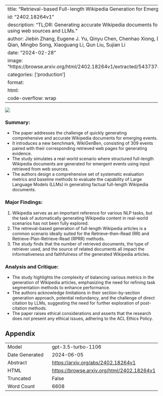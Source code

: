 
---
title: "Retrieval-based Full-length Wikipedia Generation for Emergent Events"
id: "2402.18264v1"
description: "TL;DR: Generating accurate Wikipedia documents for recent events using web sources and LLMs."
author: Jiebin Zhang, Eugene J. Yu, Qinyu Chen, Chenhao Xiong, Dawei Zhu, Han Qian, Mingbo Song, Xiaoguang Li, Qun Liu, Sujian Li
date: "2024-02-28"
image: "https://browse.arxiv.org/html/2402.18264v1/extracted/5437378/figures/intro.png"
categories: ['production']
format:
  html:
    code-overflow: wrap
---

![](https://browse.arxiv.org/html/2402.18264v1/extracted/5437378/figures/intro.png)

### Summary:
- The paper addresses the challenge of quickly generating comprehensive and accurate Wikipedia documents for emerging events.
- It introduces a new benchmark, WikiGenBen, consisting of 309 events paired with their corresponding retrieved web pages for generating evidence.
- The study simulates a real-world scenario where structured full-length Wikipedia documents are generated for emergent events using input retrieved from web sources.
- The authors design a comprehensive set of systematic evaluation metrics and baseline methods to evaluate the capability of Large Language Models (LLMs) in generating factual full-length Wikipedia documents.

### Major Findings:
1. Wikipedia serves as an important reference for various NLP tasks, but the task of automatically generating Wikipedia content in real-world scenarios has not been fully explored.
2. The retrieval-based generation of full-length Wikipedia articles is a common scenario ideally suited for the Retrieve-then-Read (RR) and Retrieve-Plan-Retrieve-Read (RPRR) methods.
3. The study finds that the number of retrieved documents, the type of retriever used, and the source of related documents all impact the informativeness and faithfulness of the generated Wikipedia articles.

### Analysis and Critique:
- The study highlights the complexity of balancing various metrics in the generation of Wikipedia articles, emphasizing the need for refining task segmentation methods to enhance performance.
- The authors acknowledge limitations in their section-by-section generation approach, potential redundancy, and the challenge of direct citation by LLMs, suggesting the need for further exploration of post-citation methods.
- The paper raises ethical considerations and asserts that the research does not present any ethical issues, adhering to the ACL Ethics Policy.

## Appendix

|          |          |
|----------|----------|
| Model     | gpt-3.5-turbo-1106       |
| Date Generated     | 2024-06-05       |
| Abstract | [https://arxiv.org/abs/2402.18264v1](https://arxiv.org/abs/2402.18264v1)        |
| HTML     | [https://browse.arxiv.org/html/2402.18264v1](https://browse.arxiv.org/html/2402.18264v1)       |
| Truncated       | False       |
| Word Count       | 6608       |